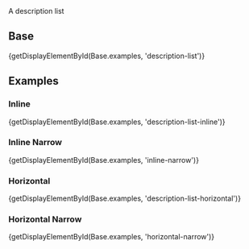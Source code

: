 
<div className="doc lead">
  A description list
</div>

## Base
<CodeView>
  {getDisplayElementById(Base.examples, 'description-list')}
</CodeView>

## Examples

### Inline
<CodeView>
  {getDisplayElementById(Base.examples, 'description-list-inline')}
</CodeView>

### Inline Narrow
<CodeView>
  {getDisplayElementById(Base.examples, 'inline-narrow')}
</CodeView>

### Horizontal
<CodeView>
  {getDisplayElementById(Base.examples, 'description-list-horizontal')}
</CodeView>

### Horizontal Narrow
<CodeView>
  {getDisplayElementById(Base.examples, 'horizontal-narrow')}
</CodeView>

